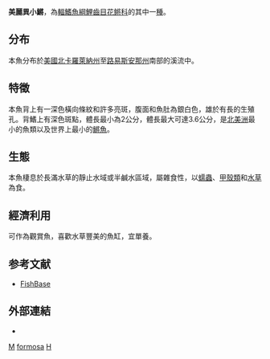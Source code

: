 {{Speciesbox
| genus = Heterandria
| species = formosa
| image = Heterandria formosa adult female.png
| status = NE
| status_system = IUCN3.1
| authority = [[Girard|Girard]], 1859
| synonyms = 
}}

'''美麗異小鱂'''，為[[輻鰭魚綱|輻鰭魚綱]][[鯉齒目|鯉齒目]][[花鳉科|花鳉科]]的其中一[[種|種]]。

==分布==
本魚分布於[[美國|美國]][[北卡羅萊納州|北卡羅萊納州]]至[[路易斯安那州|路易斯安那州]]南部的溪流中。

==特徵==
本魚背上有一深色橫向條紋和許多亮斑，腹面和魚肚為銀白色，雄於有長的生殖孔。背鰭上有深色斑點，體長最小為2公分，體長最大可達3.6公分，是[[北美洲|北美洲]]最小的魚類以及世界上最小的[[鱂魚|鱂魚]]。

==生態==
本魚棲息於長滿水草的靜止水域或半鹹水區域，屬雜食性，以[[蠕蟲|蠕蟲]]、[[甲殼類|甲殼類]]和[[水草|水草]]為食。

==經濟利用==
可作為觀賞魚，喜歡水草豐美的魚缸，宜單養。

==参考文献==
*[http://www.fishbase.org FishBase] {{Wayback|url=http://www.fishbase.org/ |date=20171017132213 }}

==外部連結==
*{{FishBase_species|genus=Heterandria|species=formosa|year=2011|month=12}}

{{Taxonbar}}

[[Category:觀賞魚|M]]
[[Category:異小鱂属|formosa]]
[[Category:1859年描述的魚類|H]]